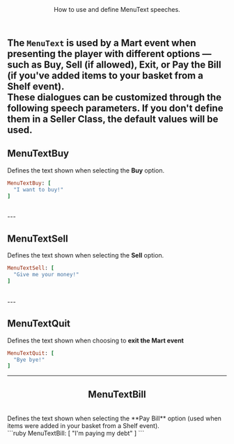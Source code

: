 <Header title="MenuText">
  How to use and define MenuText speeches.
</Header>

The `MenuText` is used by a Mart event when presenting the player with different options — such as **Buy**, **Sell** (if allowed), **Exit**, or **Pay the Bill** (if you've added items to your basket from a Shelf event).
<br/>
These dialogues can be customized through the following speech parameters. If you don't define them in a Seller Class, the default values will be used. 
<br/>
--- 

## MenuTextBuy

Defines the text shown when selecting the **Buy** option.
<br/>
```ruby
MenuTextBuy: [
  "I want to buy!"
]
```
<br/>
---

## MenuTextSell

Defines the text shown when selecting the **Sell** option.
<br/>
```ruby
MenuTextSell: [
  "Give me your money!"
]
```
<br/>
---

## MenuTextQuit

Defines the text shown when choosing to **exit the Mart event**
<br/>
```ruby
MenuTextQuit: [
  "Bye bye!"
]
```

<ImageWithCaption src="/images/documentation/poke-market/MenuText 1.png" caption="MenuText Example 1" align="center"/>

---

## MenuTextBill
<br/>
Defines the text shown when selecting the **Pay Bill** option (used when items were added in your basket from a Shelf event).
<br/>
```ruby
MenuTextBill: [
  "I'm paying my debt"
]
```
<ImageWithCaption src="/images/documentation/poke-market/MenuText 2.png" caption="MenuText Example 2" align="center"/>